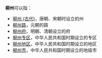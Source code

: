 '''柳州'''可以指：
*[[柳州_(古代)|柳州 (古代)]]，唐朝、宋朝时设立的州
*[[柳州路|柳州路]]，元朝的路
*[[柳州府|柳州府]]，明朝、清朝设立的府
*[[柳州专区|柳州专区]]，中华人民共和国时期设立的专区
*[[柳州地区|柳州地区]]，中华人民共和国时期设立的地区
*[[柳州市|柳州市]]，中华人民共和国时期设立的地级市

{{Disambig|L|cat=二字中国地名消歧义}}